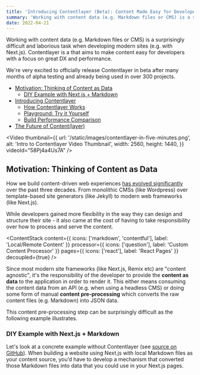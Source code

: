 ```yaml
---
title: 'Introducing Contentlayer (Beta): Content Made Easy for Developers'
summary: 'Working with content data (e.g. Markdown files or CMS) is a surprisingly difficult and laborious task when developing modern sites (e.g. with Next.js). Contentlayer is a content SDK that aims to make content easy for developers.'
date: 2022-04-21
---
```


<TLDR>

Working with content data (e.g. Markdown files or CMS) is a surprisingly difficult and laborious task when developing modern sites (e.g. with Next.js). Contentlayer is a <Dashed label="content SDK" tooltip="A content SDK simplifies working with structured content as data in your site/application" /> that aims to make content easy for developers with a focus on great DX and performance.

We're very excited to officially release Contentlayer in beta after many months of alpha testing and already being used in over 300 projects.

<div className='mt-8'>

- [Motivation: Thinking of Content as Data](#motivation-thinking-of-content-as-data)
  - [DIY Example with Next.js + Markdown](#diy-example-with-nextjs-markdown)
- [Introducing Contentlayer](#introducing-contentlayer)
  - [How Contentlayer Works](#how-contentlayer-works)
  - [Playground: Try it Yourself](#playground-try-it-yourself)
  - [Build Performance Comparison](#build-performance-comparison-contentlayer-vs-diy-and-gatsby)
- [The Future of Content(layer)](#the-future-of-contentlayer)

</div>

</TLDR>

<Video
  thumbnail={{
    url: '/static/images/contentlayer-in-five-minutes.png',
    alt: 'Intro to Contentlayer Video Thumbnail',
    width: 2560,
    height: 1440,
  }}
  videoId="58Pj4a4Us7A"
/>

## Motivation: Thinking of Content as Data

How we build content-driven web experiences [has evolved significantly](/blog/working-with-content-is-hard-for-developers) over the past three decades. From monolithic CMSs (like Wordpress) over template-based site generators (like Jekyll) to modern web frameworks (like Next.js).

While developers gained more flexibility in the way they can design and structure their site - it also came at the cost of having to take responsibility over how to process and serve the content.

<ContentStack
  content={{ icons: ['markdown', 'contentful'], label: 'Local/Remote Content' }}
  processor={{ icons: ['question'], label: 'Custom Content Processor' }}
  pages={{ icons: ['react'], label: 'React Pages' }}
  decoupled={true}
/>

Since most modern site frameworks (like Next.js, Remix etc) are "content agnostic", it's the responsibility of the developer to provide the **content as data** to the application in order to render it. This either means consuming the content data from an API (e.g. when using a headless CMS) or doing some form of manual **content pre-processing** which converts the raw content files (e.g. Markdown) into JSON data.

This content pre-processing step can be surprisingly difficult as the following example illustrates.

### DIY Example with Next.js + Markdown

Let's look at a concrete example without Contentlayer (see [source on GitHub](https://github.com/contentlayerdev/contentlayer-benchmarks/tree/main/next-remark)). When building a website using Next.js with local Markdown files as your content source, you’d have to develop a mechanism that converted those Markdown files into data that you could use in your Next.js pages.

<div className="my-8">
  <BetaCodeWindow.Remark />
</div>
